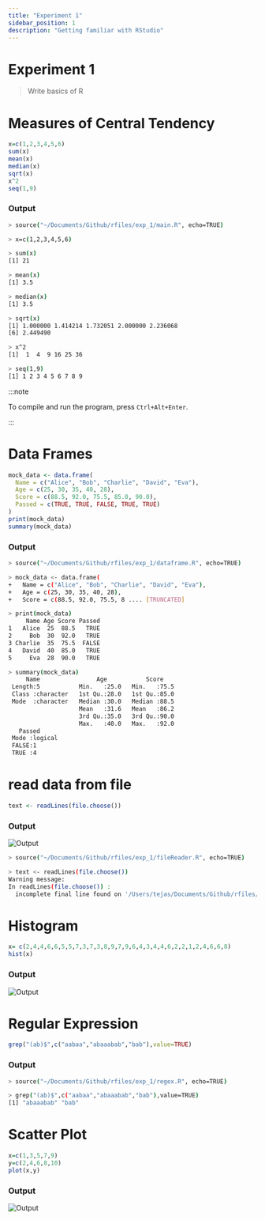 ```yaml
---
title: "Experiment 1"
sidebar_position: 1
description: "Getting familiar with RStudio"
---
```



# <Heading name="banner" description="Basics of R">Experiment 1</Heading>

> Write basics of R

# Measures of Central Tendency

```r
x=c(1,2,3,4,5,6)
sum(x)
mean(x)
median(x)
sqrt(x)
x^2
seq(1,9)

```

### Output

```bash
> source("~/Documents/Github/rfiles/exp_1/main.R", echo=TRUE)

> x=c(1,2,3,4,5,6)

> sum(x)
[1] 21

> mean(x)
[1] 3.5

> median(x)
[1] 3.5

> sqrt(x)
[1] 1.000000 1.414214 1.732051 2.000000 2.236068
[6] 2.449490

> x^2
[1]  1  4  9 16 25 36

> seq(1,9)
[1] 1 2 3 4 5 6 7 8 9
```

:::note

To compile and run the program, press `Ctrl+Alt+Enter`.

:::

# Data Frames

```r
mock_data <- data.frame(
  Name = c("Alice", "Bob", "Charlie", "David", "Eva"),
  Age = c(25, 30, 35, 40, 28),
  Score = c(88.5, 92.0, 75.5, 85.0, 90.0),
  Passed = c(TRUE, TRUE, FALSE, TRUE, TRUE)
)
print(mock_data)
summary(mock_data)
```

### Output

```bash
> source("~/Documents/Github/rfiles/exp_1/dataframe.R", echo=TRUE)

> mock_data <- data.frame(
+   Name = c("Alice", "Bob", "Charlie", "David", "Eva"),
+   Age = c(25, 30, 35, 40, 28),
+   Score = c(88.5, 92.0, 75.5, 8 .... [TRUNCATED]

> print(mock_data)
     Name Age Score Passed
1   Alice  25  88.5   TRUE
2     Bob  30  92.0   TRUE
3 Charlie  35  75.5  FALSE
4   David  40  85.0   TRUE
5     Eva  28  90.0   TRUE

> summary(mock_data)
     Name                Age           Score
 Length:5           Min.   :25.0   Min.   :75.5
 Class :character   1st Qu.:28.0   1st Qu.:85.0
 Mode  :character   Median :30.0   Median :88.5
                    Mean   :31.6   Mean   :86.2
                    3rd Qu.:35.0   3rd Qu.:90.0
                    Max.   :40.0   Max.   :92.0
   Passed
 Mode :logical
 FALSE:1
 TRUE :4

```

# read data from file

```r
text <- readLines(file.choose())
```

### Output

![Output](/images/data-analytics/text.png)

```bash
> source("~/Documents/Github/rfiles/exp_1/fileReader.R", echo=TRUE)

> text <- readLines(file.choose())
Warning message:
In readLines(file.choose()) :
  incomplete final line found on '/Users/tejas/Documents/Github/rfiles/exp_1/test-text.txt'
```

# Histogram

```r
x= c(2,4,4,6,6,5,5,7,3,7,3,8,9,7,9,6,4,3,4,4,6,2,2,1,2,4,6,6,8)
hist(x)
```

### Output

![Output](/images/data-analytics/histo.png)

# Regular Expression

```r
grep("(ab)$",c("aabaa","abaaabab","bab"),value=TRUE)
```

### Output

```bash
> source("~/Documents/Github/rfiles/exp_1/regex.R", echo=TRUE)

> grep("(ab)$",c("aabaa","abaaabab","bab"),value=TRUE)
[1] "abaaabab" "bab"
```

# Scatter Plot

```r
x=c(1,3,5,7,9)
y=c(2,4,6,8,10)
plot(x,y)
```

### Output

![Output](/images/data-analytics/scatter.png)
